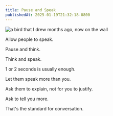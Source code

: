 ```yaml
---
title: Pause and Speak
publishedAt: 2025-01-19T21:32:18-0800
---
```


<Image
  src="/images/bird.png"
  alt="a bird that I drew months ago, now on the wall"
/>

Allow people to speak.

Pause and think.

Think and speak.

1 or 2 seconds is usually enough.

Let them speak more than you.

Ask them to explain, not for you to justify.

Ask to tell you more.

That's the standard for conversation.
